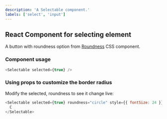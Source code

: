 ```yaml
---
description: 'A Selectable component.'
labels: ['select', 'input']
---
```



## React Component for selecting element

A button with roundness option from [Roundness]() CSS component.

### Component usage

```js
<Selectable selected={true} />
```

### Using props to customize the border radius

Modify the selected, roundness to see it change live:

```js live
<Selectable selected={true} roundness="circle" style={{ fontSize: 24 }}>
  C
</Selectable>
```
